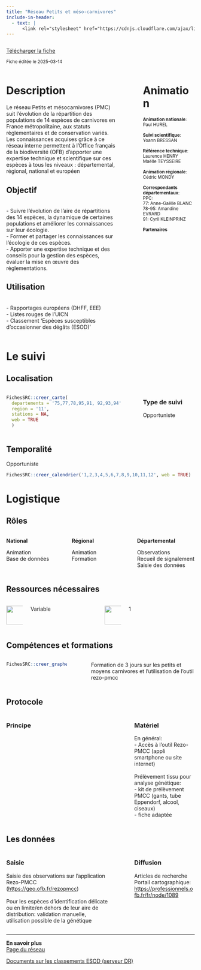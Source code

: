 ```yaml
---
title: "Réseau Petits et méso-carnivores"
include-in-header:
  - text: |
      <link rel="stylesheet" href="https://cdnjs.cloudflare.com/ajax/libs/font-awesome/6.0.0-beta3/css/all.min.css">
---
```


:::::::::::::: {.columns}
::: {.column width="70%"}
<a href="pmc.xlsx" class="btn btn-primary" download>
  <i class="fas fa-file-arrow-down"></i> Télécharger la fiche
</a>

<small>Fiche éditée le 2025-03-14</small>

:::
::: {.column width="5%"}
:::
::: {.column width="25%"}


:::
::::::::::::::


:::::::::::::: {.columns}
::: {.column width="65%"}
# Description

Le réseau Petits et mésocarnivores (PMC) suit l’évolution de la répartition des populations de 14 espèces de carnivores en France métropolitaine, aux statuts règlementaires et de conservation variés. Les connaissances acquises grâce à ce réseau interne permettent à l’Office français de la biodiversité (OFB) d’apporter une expertise technique et scientifique sur ces espèces à tous les niveaux : départemental, régional, national et européen


## Objectif

<br>- Suivre l’évolution de l’aire de répartitions des 14 espèces, la dynamique de certaines populations et améliorer les connaissances sur leur écologie.<br>- Former et partager les connaissances sur l’écologie de ces espèces.<br>- Apporter une expertise technique et des conseils pour la gestion des espèces, évaluer la mise en œuvre des règlementations.

## Utilisation

<br>- Rapportages européens (DHFF, EEE)<br>- Listes rouges de l'UICN<br>- Classement 'Espèces susceptibles d'occasionner des dégâts (ESOD)'<br>
:::
::: {.column width="5%"}
:::
::: {.column width="30%"}
# Animation
<small>
<b>Animation nationale</b>:<br>Paul HUREL<br><br><b>Suivi scientifique</b>:<br>Yoann BRESSAN<br><br><b>Référence technique</b>:<br>Laurence HENRY<br>Maëlle TEYSSEIRE<br><br><b>Animation régionale</b>:<br>Cédric MONDY<br><br><b>Correspondants départementaux</b>:<br>PPC: <br>77: Anne-Gaëlle BLANC<br>78-95: Amandine EVRARD<br>91: Cyril KLEINPRINZ

<b>Partenaires</b>


</small>
:::
::::::::::::::

# Le suivi

## Localisation
:::::::::::::: {.columns}
::: {.column width="67%"}

```r
FichesSRC::creer_carte(
  departements = '75,77,78,95,91, 92,93,94',
  region = '11',
  stations = NA,
  web = TRUE
  )
```

:::
:::{.column width="3%"}
:::
:::{.column width="30%"}
### Type de suivi
Opportuniste
:::
::::::::::::::
## Temporalité
Opportuniste


```r
FichesSRC::creer_calendrier('1,2,3,4,5,6,7,8,9,10,11,12', web = TRUE)
```


# Logistique

## Rôles
:::::::::::::: {.columns}
::: {.column width="33%"}
<b>National</b>

Animation<br>Base de données
:::
::: {.column width="33%"}
<b>Régional</b>

Animation<br>Formation
:::
::: {.column width="33%"}
<b>Départemental</b>

Observations<br>Recueil de signalement<br>Saisie des données
:::
::::::::::::::

## Ressources nécessaires

:::::::::::::: {.columns}
::: {.column width="10%"}
<img src="www/history.png" height="50">
:::
::: {.column width="40%"}
  Variable
:::
::: {.column width="10%"}
<img src="www/standing-up-man.png" height="50">
:::
::: {.column width="40%"}
  1
:::
::::::::::::::


## Compétences et formations

:::::::::::::: {.columns}
::: {.column width="35%"}

```r
FichesSRC::creer_graphe_expertise('Maitrise')
```


:::
::: {.column width="5%"}
:::
::: {.column width="60%"}
Formation de 3 jours sur les petits et moyens carnivores et l'utilisation de l'outil rezo-pmcc
:::
::::::::::::::


## Protocole
:::::::::::::: {.columns}
::: {.column width="60%"}
### Principe


:::
::: {.column width="5%"}
:::
::: {.column width="35%"}
### Matériel

En général:<br>- Accès à l'outil Rezo-PMCC (appli smartphone ou site internet)<br><br>Prélèvement tissu pour analyse génétique:<br>- kit de prélèvement PMCC (gants, tube Eppendorf, alcool, ciseaux)<br>- fiche adaptée
:::
::::::::::::::



## Les données

:::::::::::::: {.columns}
::: {.column width="60%"}
### Saisie

Saisie des observations sur l'application Rezo-PMCC (<a href='https://geo.ofb.fr/rezopmcc'>https://geo.ofb.fr/rezopmcc</a>)<br><br>Pour les espèces d'identification délicate ou en limite/en dehors de leur aire de distribution: validation manuelle, utilisation possible de la génétique
:::
::: {.column width="5%"}
:::
::: {.column width="35%"}
### Diffusion

Articles de recherche<br>Portail cartographique: <a href='https://professionnels.ofb.fr/fr/node/1089'>https://professionnels.ofb.fr/fr/node/1089</a>
:::
::::::::::::::

<hr>

<div class="card">
  <b>En savoir plus</b><br>
  <a href="https://professionnels.ofb.fr/fr/reseau-petits-meso-carnivores">Page du réseau</a><br>
  
  
  <a href="\\ad.intra\dfs\COMMUNS\REGIONS\IDF\DR\05_CONNAISSANCE\PMC\ESOD"> Documents sur les classements ESOD (serveur DR)</a><br>
  
  
</div>
